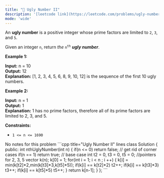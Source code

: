 ```yaml
---
title: "🧀 Ugly Number II"
description: '[leetcode link](https://leetcode.com/problems/ugly-number-ii/description/)'
mode: 'wide'
---
```

<Tabs>
  <Tab title="Question" icon="circle-question" iconType="regular">
    <Card>
      <p>An <strong>ugly number</strong> is a positive integer whose prime factors are limited to <code>2</code>, <code>3</code>, and <code>5</code>.</p>  <p>Given an integer <code>n</code>, return <em>the</em> <code>n<sup>th</sup></code> <em><strong>ugly number</strong></em>.</p>   <p><strong class="example">Example 1:</strong></p>   <strong>Input:</strong> n = 10 <br/> <strong>Output:</strong> 12 <br/> <strong>Explanation:</strong> [1, 2, 3, 4, 5, 6, 8, 9, 10, 12] is the sequence of the first 10 ugly numbers.   <p><strong class="example">Example 2:</strong></p>   <strong>Input:</strong> n = 1 <br/> <strong>Output:</strong> 1 <br/> <strong>Explanation:</strong> 1 has no prime factors, therefore all of its prime factors are limited to 2, 3, and 5.    <p><strong>Constraints:</strong></p>  <ul>  <li><code>1 &lt;= n &lt;= 1690</code></li> </ul> 
    </Card>
  </Tab>
  <Tab title="Solution" icon="lightbulb" iconType="regular" >
    <Card>
      No notes for this problem
</Card>
  <Expandable title="code">
    <CodeGroup dropdown>
```cpp title="Ugly Number II" lines
class Solution {
public:
   int nthUglyNumber(int n) {
        if(n <= 0) return false; // get rid of corner cases 
        if(n == 1) return true; // base case
        int t2 = 0, t3 = 0, t5 = 0; //pointers for 2, 3, 5
        vector<int> k(n);
        k[0] = 1;
        for(int i  = 1; i < n ; i ++)
        {
            k[i] = min(k[t2]*2,min(k[t3]*3,k[t5]*5));
            if(k[i] == k[t2]*2) t2++; 
            if(k[i] == k[t3]*3) t3++;
            if(k[i] == k[t5]*5) t5++;
        }
        return k[n-1];
    }
};
```
    </CodeGroup>
  </Expandable>
  </Tab>
</Tabs>